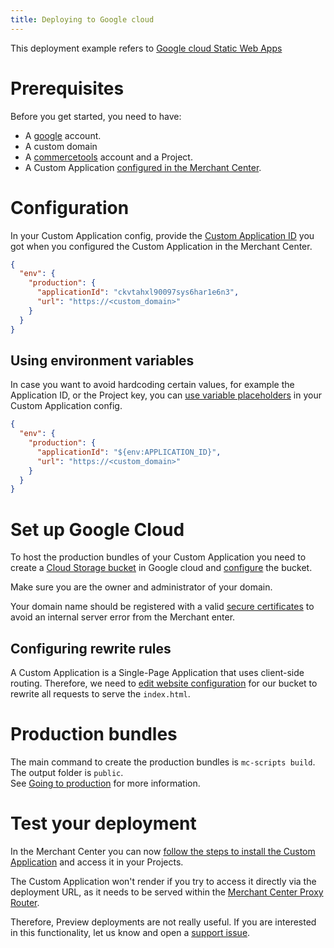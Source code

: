 ```yaml
---
title: Deploying to Google cloud
---
```


This deployment example refers to [Google cloud Static Web Apps](https://codelabs.developers.google.com/codelabs/cloud-webapp-hosting-gcs#0)

# Prerequisites

Before you get started, you need to have:

- A [google](https://accounts.google.com/SignUp) account.
- A custom domain
- A [commercetools](https://docs.commercetools.com/getting-started) account and a Project.
- A Custom Application [configured in the Merchant Center](https://docs.commercetools.com/merchant-center/managing-custom-applications).

# Configuration

In your Custom Application config, provide the [Custom Application ID](/api-reference/application-config#envproductionapplicationid) you got when you configured the Custom Application in the Merchant Center.


```json title="custom-application-config.json"
{
  "env": {
    "production": {
      "applicationId": "ckvtahxl90097sys6har1e6n3",
      "url": "https://<custom_domain>"
    }
  }
}
```

## Using environment variables

In case you want to avoid hardcoding certain values, for example the Application ID, or the Project key, you can [use variable placeholders](/api-reference/application-config#using-variable-placeholders) in your Custom Application config.

```json title="custom-application-config.json" highlightLines="4"
{
  "env": {
    "production": {
      "applicationId": "${env:APPLICATION_ID}",
      "url": "https://<custom_domain>"
    }
  }
}
```

# Set up Google Cloud

To host the production bundles of your Custom Application you need to create a [Cloud Storage bucket](https://console.cloud.google.com/storage) in Google cloud and [configure](https://cloud.google.com/storage/docs/hosting-static-website#create-bucket) the bucket.

Make sure you are the owner and administrator of your domain.

<Info>

 Your domain name should be registered with a valid [secure certificates](https://support.google.com/domains/answer/7630973?hl=en&visit_id=637951191082633113-3999318342&rd=1) to avoid an internal server error from the Merchant enter.

</Info>


## Configuring rewrite rules

A Custom Application is a Single-Page Application that uses client-side routing. Therefore, we need to [edit website configuration](https://cloud.google.com/storage/docs/hosting-static-website#specialty-pages) for our bucket to rewrite all requests to serve the `index.html`.


# Production bundles

The main command to create the production bundles is `mc-scripts build`. The output folder is `public`.<br />
See [Going to production](/development/going-to-production) for more information.

# Test your deployment

In the Merchant Center you can now [follow the steps to install the Custom Application](https://docs.commercetools.com/merchant-center/managing-custom-applications) and access it in your Projects.

<Warning>

The Custom Application won't render if you try to access it directly via the deployment URL, as it needs to be served within the [Merchant Center Proxy Router](/concepts/merchant-center-proxy-router).

Therefore, Preview deployments are not really useful. If you are interested in this functionality, let us know and open a [support issue](https://github.com/commercetools/merchant-center-application-kit/issues/new/choose).

</Warning>
